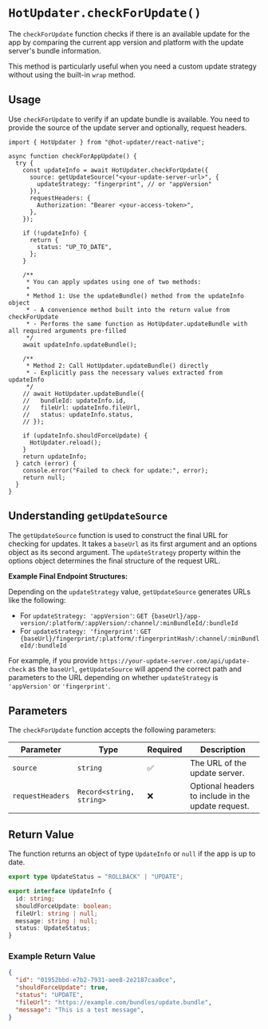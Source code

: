 # `HotUpdater.checkForUpdate()`

The `checkForUpdate` function checks if there is an available update for the app by comparing the current app version and platform with the update server's bundle information.

This method is particularly useful when you need a custom update strategy without using the built-in `wrap` method.

## Usage

Use `checkForUpdate` to verify if an update bundle is available. You need to provide the source of the update server and optionally, request headers.

```tsx
import { HotUpdater } from "@hot-updater/react-native";

async function checkForAppUpdate() {
  try {
    const updateInfo = await HotUpdater.checkForUpdate({
      source: getUpdateSource("<your-update-server-url>", {
        updateStrategy: "fingerprint", // or "appVersion"
      }),
      requestHeaders: {
        Authorization: "Bearer <your-access-token>",
      },
    });

    if (!updateInfo) {
      return {
        status: "UP_TO_DATE",
      };
    }

    /**
     * You can apply updates using one of two methods:
     * 
     * Method 1: Use the updateBundle() method from the updateInfo object
     * - A convenience method built into the return value from checkForUpdate
     * - Performs the same function as HotUpdater.updateBundle with all required arguments pre-filled
     */
    await updateInfo.updateBundle();

    /**
     * Method 2: Call HotUpdater.updateBundle() directly
     * - Explicitly pass the necessary values extracted from updateInfo
     */
    // await HotUpdater.updateBundle({
    //   bundleId: updateInfo.id,
    //   fileUrl: updateInfo.fileUrl,
    //   status: updateInfo.status,
    // });

    if (updateInfo.shouldForceUpdate) {
      HotUpdater.reload();
    }
    return updateInfo;
  } catch (error) {
    console.error("Failed to check for update:", error);
    return null;
  }
}

```

## Understanding `getUpdateSource`

The `getUpdateSource` function is used to construct the final URL for checking for updates. It takes a `baseUrl` as its first argument and an options object as its second argument. The `updateStrategy` property within the options object determines the final structure of the request URL.

**Example Final Endpoint Structures:**

Depending on the `updateStrategy` value, `getUpdateSource` generates URLs like the following:

*   For `updateStrategy: 'appVersion'`: `GET {baseUrl}/app-version/:platform/:appVersion/:channel/:minBundleId/:bundleId`
*   For `updateStrategy: 'fingerprint'`: `GET {baseUrl}/fingerprint/:platform/:fingerprintHash/:channel/:minBundleId/:bundleId`

For example, if you provide `https://your-update-server.com/api/update-check` as the `baseUrl`, `getUpdateSource` will append the correct path and parameters to the URL depending on whether `updateStrategy` is `'appVersion'` or `'fingerprint'`.

## Parameters

The `checkForUpdate` function accepts the following parameters:

| Parameter       | Type                | Required | Description                                      |
|-----------------|---------------------|----------|--------------------------------------------------|
| `source`        | `string`            | ✅        | The URL of the update server.                     |
| `requestHeaders`| `Record<string, string>` | ❌        | Optional headers to include in the update request. |

## Return Value

The function returns an object of type `UpdateInfo` or `null` if the app is up to date.

```ts
export type UpdateStatus = "ROLLBACK" | "UPDATE";

export interface UpdateInfo {
  id: string;
  shouldForceUpdate: boolean;
  fileUrl: string | null;
  message: string | null;
  status: UpdateStatus;
}
```

### Example Return Value

```json
{
  "id": "01952bbd-e7b2-7931-aee8-2e2187caa0ce",
  "shouldForceUpdate": true,
  "status": "UPDATE",
  "fileUrl": "https://example.com/bundles/update.bundle",
  "message": "This is a test message",
}
```
